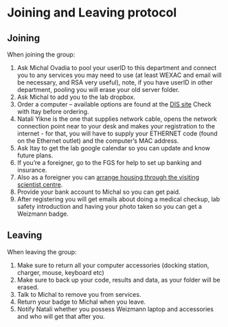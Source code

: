 # Joining and Leaving protocol {#joiningLeaving}

## Joining
When joining the group:

1. Ask Michal Ovadia to pool your userID to this department and connect you to any services you may need to use (at least WEXAC and email will be necessary, and RSA very useful), note, if you have userID in other department, pooling you will erase your old server folder. 
2. Ask Michal to add you to the lab dropbox.
3. Order a computer – available options are found at the [DIS site](http://www.weizmann.ac.il/DIS/computing-hardware/pc/windows-laptops)
Check with Itay before ordering.
4. Natali Yikne is the one that supplies network cable, opens the network connection point near to your desk and makes your registration to the internet - for that, you will have to supply your ETHERNET code (found on the Ethernet outlet) and the computer’s MAC address.
5. Ask Itay to get the lab google calendar so you can update and know future plans. 
6. If you’re a foreigner, go to the FGS for help to set up banking and insurance.
7. Also as a foreigner you can [arrange housing through the visiting scientist centre](http://www.weizmann.ac.il/vs/).
8. Provide your bank account to Michal so you can get paid.
9. After registering you will get emails about doing a medical checkup, lab safety introduction and having your photo taken so you can get a Weizmann badge.

## Leaving
When leaving the group:

1. Make sure to return all your computer accessories (docking station, charger, mouse, keyboard etc)
2. Make sure to back up your code, results and data, as your folder will be erased.
3. Talk to Michal to remove you from services.
4. Return your badge to Michal when you leave.
5. Notify Natali whether you possess Weizmann laptop and accessories and who will get that after you.

